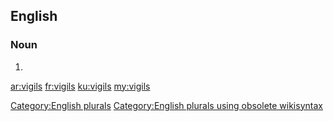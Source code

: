 ==English==

===Noun===
{{head|en}}

# {{plural of|vigil}}

[[Category:English plurals]][[Category:English plurals using obsolete wikisyntax]]

[[ar:vigils]]
[[fr:vigils]]
[[ku:vigils]]
[[my:vigils]]